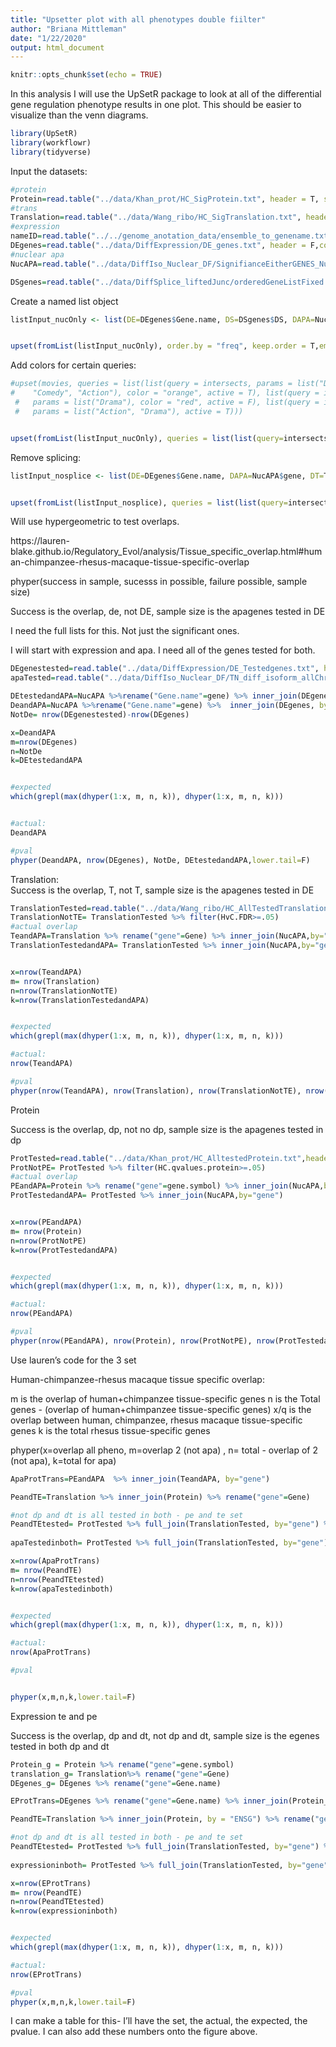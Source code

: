```yaml
---
title: "Upsetter plot with all phenotypes double fiilter"
author: "Briana Mittleman"
date: "1/22/2020"
output: html_document
---
```


```r
knitr::opts_chunk$set(echo = TRUE)
```

In this analysis I will use the UpSetR package to look at all of the differential gene regulation phenotype results in one plot. This should be easier to visualize than the venn diagrams.  


```r

library(UpSetR)
library(workflowr)
library(tidyverse)
```



Input the datasets:

```r
#protein
Protein=read.table("../data/Khan_prot/HC_SigProtein.txt", header = T, stringsAsFactors = F)
#trans
Translation=read.table("../data/Wang_ribo/HC_SigTranslation.txt", header = T, stringsAsFactors = F)
#expression
nameID=read.table("../../genome_anotation_data/ensemble_to_genename.txt",sep="\t", header = T, stringsAsFactors = F)
DEgenes=read.table("../data/DiffExpression/DE_genes.txt", header = F,col.names = c("Gene_stable_ID"),stringsAsFactors = F) %>% inner_join(nameID, by="Gene_stable_ID") %>% dplyr::select(Gene.name)
#nuclear apa  
NucAPA=read.table("../data/DiffIso_Nuclear_DF/SignifianceEitherGENES_Nuclear.txt",header = T,stringsAsFactors = F)

DSgenes=read.table("../data/DiffSplice_liftedJunc/orderedGeneListFixed.txt",stringsAsFactors = F, col.names = "DS")

```


Create a named list object  


```r
listInput_nucOnly <- list(DE=DEgenes$Gene.name, DS=DSgenes$DS, DAPA=NucAPA$gene, DT=Translation$Gene, DP=Protein$gene.symbol)


upset(fromList(listInput_nucOnly), order.by = "freq", keep.order = T,empty.intersections = "on")
```

Add colors for certain queries:

```r
#upset(movies, queries = list(list(query = intersects, params = list("Drama", 
#    "Comedy", "Action"), color = "orange", active = T), list(query = intersects, 
 #   params = list("Drama"), color = "red", active = F), list(query = intersects, 
 #   params = list("Action", "Drama"), active = T)))


upset(fromList(listInput_nucOnly), queries = list(list(query=intersects, params=list("DAPA", "DT", "DP"), color="red", active=T,query.name="APA,Ribo, Protein"),list(query=intersects, params=list("DE", "DT", "DP"), color="orange", active=T, query.name="Expression,Ribo, Protein"), list(query=intersects, params=list("DS", "DT", "DP"), color="green", active=T,query.name="Splicing ,Ribo, Protein"),list(query=intersects, params=list("DAPA", "DT"), color="blue", active=T, query.name="APA,Ribo") ,list(query=intersects, params=list("DAPA", "DP"), color="purple", active=T, query.name="APA, Protein")), order.by = "freq", query.legend = "bottom")

```
Remove splicing:  

```r
listInput_nosplice <- list(DE=DEgenes$Gene.name, DAPA=NucAPA$gene, DT=Translation$Gene, DP=Protein$gene.symbol)


upset(fromList(listInput_nosplice), queries = list(list(query=intersects, params=list("DAPA", "DT", "DP"), color="red", active=T,query.name="APA, Ribo, Protein"),list(query=intersects, params=list("DE", "DT", "DP"), color="orange", active=T, query.name="Expression,Ribo, Protein"),list(query=intersects, params=list("DAPA", "DT"), color="blue", active=T, query.name="APA,Ribo") ,list(query=intersects, params=list("DAPA", "DP"), color="purple", active=T, query.name="APA, Protein"),list(query=intersects, params=list("DAPA", "DE"), color="green", active=T, query.name="APA, Expression")), order.by = "freq", query.legend = "bottom")
```


Will use hypergeometric to test overlaps.  

https://lauren-blake.github.io/Regulatory_Evol/analysis/Tissue_specific_overlap.html#human-chimpanzee-rhesus-macaque-tissue-specific-overlap


phyper(success in sample, sucesss in possible, failure possible, sample size)

Success is the overlap, de, not DE, sample size is the apagenes tested in DE 

I need the full lists for this. Not just the significant ones.  


I will start with expression and apa. I need all of the genes tested for both.   

```r

DEgenestested=read.table("../data/DiffExpression/DE_Testedgenes.txt", header = F,col.names = c("Gene_stable_ID"),stringsAsFactors = F) %>% inner_join(nameID, by="Gene_stable_ID") %>% dplyr::select(Gene.name)
apaTested=read.table("../data/DiffIso_Nuclear_DF/TN_diff_isoform_allChrom.txt_significance.txt",sep="\t" ,col.names = c('status','loglr','df','p','cluster','p.adjust'),stringsAsFactors = F) %>% filter(status=="Success") %>% separate(cluster, into=c("chr", "Gene.name"),sep=":")

DEtestedandAPA=NucAPA %>%rename("Gene.name"=gene) %>% inner_join(DEgenestested, by="Gene.name") %>% nrow()
DeandAPA=NucAPA %>%rename("Gene.name"=gene) %>%  inner_join(DEgenes, by="Gene.name")%>% nrow()
NotDe= nrow(DEgenestested)-nrow(DEgenes)

x=DeandAPA
m=nrow(DEgenes)
n=NotDe
k=DEtestedandAPA


#expected
which(grepl(max(dhyper(1:x, m, n, k)), dhyper(1:x, m, n, k)))


#actual:
DeandAPA

#pval
phyper(DeandAPA, nrow(DEgenes), NotDe, DEtestedandAPA,lower.tail=F)
```

Translation:  
Success is the overlap, T, not T, sample size is the apagenes tested in DE 

```r
TranslationTested=read.table("../data/Wang_ribo/HC_AllTestedTranslation.txt",header = T,stringsAsFactors = F) %>% rename("gene"=Gene)
TranslationNotTE= TranslationTested %>% filter(HvC.FDR>=.05)
#actual overlap
TeandAPA=Translation %>% rename("gene"=Gene) %>% inner_join(NucAPA,by="gene")
TranslationTestedandAPA= TranslationTested %>% inner_join(NucAPA,by="gene")


x=nrow(TeandAPA)
m= nrow(Translation)
n=nrow(TranslationNotTE)
k=nrow(TranslationTestedandAPA)


#expected
which(grepl(max(dhyper(1:x, m, n, k)), dhyper(1:x, m, n, k)))

#actual:
nrow(TeandAPA)

#pval
phyper(nrow(TeandAPA), nrow(Translation), nrow(TranslationNotTE), nrow(TranslationTestedandAPA),lower.tail=F)
```

Protein  

Success is the overlap, dp, not no dp, sample size is the apagenes tested in dp  

```r
ProtTested=read.table("../data/Khan_prot/HC_AlltestedProtein.txt",header = T,stringsAsFactors = F) %>% rename("gene"=gene.symbol)
ProtNotPE= ProtTested %>% filter(HC.qvalues.protein>=.05)
#actual overlap
PEandAPA=Protein %>% rename("gene"=gene.symbol) %>% inner_join(NucAPA,by="gene")
ProtTestedandAPA= ProtTested %>% inner_join(NucAPA,by="gene")


x=nrow(PEandAPA)
m= nrow(Protein)
n=nrow(ProtNotPE)
k=nrow(ProtTestedandAPA)


#expected
which(grepl(max(dhyper(1:x, m, n, k)), dhyper(1:x, m, n, k)))

#actual:
nrow(PEandAPA)

#pval
phyper(nrow(PEandAPA), nrow(Protein), nrow(ProtNotPE), nrow(ProtTestedandAPA),lower.tail=F)
```


Use lauren's code for the 3 set  

Human-chimpanzee-rhesus macaque tissue specific overlap:  

m is the overlap of human+chimpanzee tissue-specific genes
n is the Total genes - (overlap of human+chimpanzee tissue-specific genes)
x/q is the overlap between human, chimpanzee, rhesus macaque tissue-specific genes
k is the total rhesus tissue-specific genes


phyper(x=overlap all pheno, m=overlap 2 (not apa) , n= total - overlap of 2 (not apa), k=total for apa)

```r
ApaProtTrans=PEandAPA  %>% inner_join(TeandAPA, by="gene")

PeandTE=Translation %>% inner_join(Protein) %>% rename("gene"=Gene)

#not dp and dt is all tested in both - pe and te set
PeandTEtested= ProtTested %>% full_join(TranslationTested, by="gene") %>% anti_join(PeandTE,by="gene")
  
apaTestedinboth= ProtTested %>% full_join(TranslationTested, by="gene") %>% inner_join(NucAPA, by="gene")

x=nrow(ApaProtTrans)
m= nrow(PeandTE)
n=nrow(PeandTEtested)
k=nrow(apaTestedinboth)


#expected
which(grepl(max(dhyper(1:x, m, n, k)), dhyper(1:x, m, n, k)))

#actual:
nrow(ApaProtTrans)

#pval


phyper(x,m,n,k,lower.tail=F)
```

Expression te and pe  


Success is the overlap, dp and dt, not dp and dt, sample size is the egenes tested in both dp and dt 


```r
Protein_g = Protein %>% rename("gene"=gene.symbol)
translation_g= Translation%>% rename("gene"=Gene)
DEgenes_g= DEgenes %>% rename("gene"=Gene.name)

EProtTrans=DEgenes %>% rename("gene"=Gene.name) %>% inner_join(Protein_g, by="gene") %>% inner_join(translation_g, by="gene")

PeandTE=Translation %>% inner_join(Protein, by = "ENSG") %>% rename("gene"=Gene)

#not dp and dt is all tested in both - pe and te set
PeandTEtested= ProtTested %>% full_join(TranslationTested, by="gene") %>% anti_join(PeandTE,by="gene")
  
expressioninboth= ProtTested %>% full_join(TranslationTested, by="gene") %>% inner_join(DEgenes_g, by="gene")

x=nrow(EProtTrans)
m= nrow(PeandTE)
n=nrow(PeandTEtested)
k=nrow(expressioninboth)


#expected
which(grepl(max(dhyper(1:x, m, n, k)), dhyper(1:x, m, n, k)))

#actual:
nrow(EProtTrans)

#pval
phyper(x,m,n,k,lower.tail=F)
```


I can make a table for this- I'll have the set, the actual, the expected, the pvalue. I can also add these numbers onto the figure above.  

